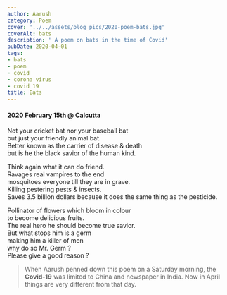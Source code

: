 ```yaml
---
author: Aarush
category: Poem
cover: '../../assets/blog_pics/2020-poem-bats.jpg'
coverAlt: bats
description: ' A poem on bats in the time of Covid'
pubDate: 2020-04-01
tags:
- bats
- poem
- covid
- corona virus
- covid 19
title: Bats
---
```


#### 2020 February 15th @ Calcutta ####

Not your cricket bat nor your baseball bat  
but just your friendly animal bat.  
Better known as the carrier of disease & death  
but is he the black savior of the human kind.  
  
Think again what it can do friend.  
Ravages real vampires to the end  
mosquitoes everyone till they are in grave.  
Killing pestering pests & insects.  
Saves 3.5 billion dollars because it does the same thing as the pesticide.  
  
Pollinator of flowers which bloom in colour  
to become delicious fruits.  
The real hero he should become true savior.  
But what stops him is a germ  
making him a killer of men  
why do so Mr. Germ ?  
Please give a good reason ?  
  
>When Aarush penned down this poem on a Saturday morning, the **Covid-19** was limited to China and newspaper in India. Now in April things are very different from that day.